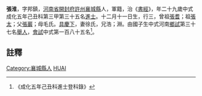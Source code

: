 {{明清人物信息框
| 姓名 = 張淮
| 原名 =
| 圖片名稱= 
| 圖片大小 =
| 圖片說明 = 
| 最高職務 =
| 國家 = 大明 
| 爵位 =
| 籍貫 = [[河南省|河南省]][[開封府|開封府]][[許州|許州]][[襄城縣|襄城縣]]
| 族裔 = 
| 旗籍 = 
| 字號 = 
| 諡號 =
| 出生日期 = 十二月十一日
| 出生地點 =
| 逝世日期 = 
| 逝世地點 =
| 墓葬 =
| 配偶 = 徐氏
| 親屬 = 曾祖[[張耆|張耆]]，祖[[張太|張太]]，父[[張巖|張巖]]，母毛氏
| 出身 =
* 成化五年己丑科進士
| 經歷 =
| 著作 =  
*
*
*
}}
'''張淮'''{{BD|1441年||1500年||}}，字邦鎮，[[河南省|河南省]][[開封府|開封府]][[許州|許州]][[襄城縣|襄城縣]]人，軍籍，治《[[書經|書經]]》，年二十九歲中式成化五年己丑科第三甲第三十五名[[進士|進士]]。十二月十一日生，行三，曾祖[[張耆|張耆]]；祖[[張太|張太]]；父[[張巖|張巖]]；母毛氏。[[具慶下|具慶下]]，妻徐氏，兄浩；淵。由國子生中式河南[[鄉試|鄉試]]第三十七名[[舉人|舉人]]，[[會試|會試]]中式第一百八十五名<ref>《成化五年己丑科進士登科錄》</ref>。
==註釋==
{{reflist}}
{{明朝人物小作品}}
{{成化五年己丑科殿试金榜}}
[[Category:襄城縣人|Category:襄城縣人]]
[[Category:张姓|HUAI]]